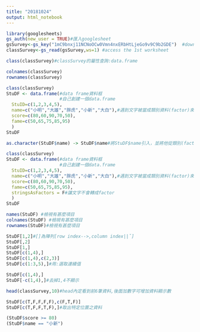 ```yaml
---
title: "20181024"
output: html_notebook
---
```

```r
library(googlesheets)
gs_auth(new_user = TRUE)#匯入googlesheet
gsSurvey<-gs_key("1mC9bnxj11NCNoOCw0Vmn4nxERbHtLjeGo9v9C9b2GDE")  #download sheet information as an object
classSurvey<-gs_read(gsSurvey,ws=1) #access the 1st worksheet
```
```r
class(classSurvey)#classSurvey的屬性查詢:data.frame
```
```r
colnames(classSurvey)
rownames(classSurvey)
```

```r
class(classSurvey)
StuDF <- data.frame(#data frame資料框
                    #自己創建一個data.frame
  StuID=c(1,2,3,4,5),
  name=c("小明","大雄","胖虎","小新","大白"),#遇到文字被當成類別資料(factor)來設定
  score=c(80,60,90,70,50),
  fame=c(50,65,75,85,95)
  )
StuDF 
```
```r
as.character(StuDF$name) -> StuDF$name#將StuDF$name引入，並將他從類別(factor)轉到文字(character)
```

```r
class(classSurvey)
StuDF <- data.frame(#data frame資料框
                    #自己創建一個data.frame
  StuID=c(1,2,3,4,5),
  name=c("小明","大雄","胖虎","小新","大白"),#遇到文字被當成類別資料(factor)來設定
  score=c(80,60,90,70,50),
  fame=c(50,65,75,85,95),
  stringsAsFactors = F#讓文字不會轉成factor
  )
StuDF 
```
```r
names(StuDF) #檢視有甚麼項目
colnames(StuDF) #檢視有甚麼項目
rownames(StuDF)#檢視有甚麼項目
```
```r
StuDF[1,2]#[]為陣列[row index-->,column index||ˇ]
StuDF[,2]
StuDF[1,]
StuDF[c(1,4),]
StuDF[c(1,4),c(2,3)]
StuDF[c(1:3,5),]#用:選取連續值
```
```r
StuDF[c(1,4),]
StuDF[-c(1,4),]#去掉1,4不顯示
```
```r
head(classSurvey,10)#head內定看到前6筆資料,後面加數字可增加資料顯示數
```
```r
StuDF[c(T,F,F,F,F),c(F,T,F)]
StuDF[c(T,F,F,T,F),]#取出特定位置之資料
```
```r
(StuDF$score >= 80)
(StuDF$name == "小新")
```


